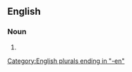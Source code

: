 ==English==

===Noun===
{{head|en|noun form}}

# {{plural of|fisherwoman|lang=en}}

[[Category:English plurals ending in "-en"]]